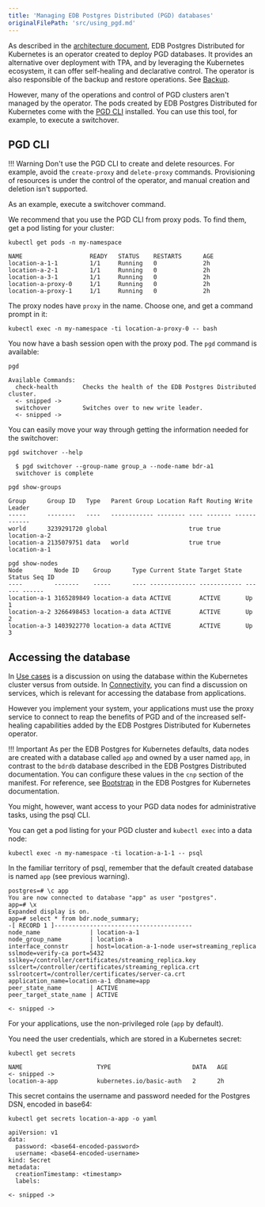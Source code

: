 ```yaml
---
title: 'Managing EDB Postgres Distributed (PGD) databases'
originalFilePath: 'src/using_pgd.md'
---
```


As described in the [architecture document](architecture.md),
EDB Postgres Distributed for Kubernetes is an operator created to deploy
PGD databases.
It provides an alternative over deployment with TPA, and by leveraging the
Kubernetes ecosystem, it can offer self-healing and declarative control.
The operator is also responsible of the backup and restore operations.
See [Backup](backup.md).

However, many of the operations and control of PGD clusters aren't
managed by the operator.
The pods created by EDB Postgres Distributed for Kubernetes come with the
[PGD CLI](https://www.enterprisedb.com/docs/pgd/latest/cli/) installed. You can use
this tool, for example, to execute a switchover.

## PGD CLI

!!! Warning
    Don't use the PGD CLI to create and delete resources. For example,
    avoid the `create-proxy` and `delete-proxy` commands.
    Provisioning of resources is under the control of the operator, and manual
    creation and deletion isn't supported.

As an example, execute a switchover command.

We recommend that you use the PGD CLI from proxy pods. To find them,
get a pod listing for your cluster:

```shell
kubectl get pods -n my-namespace

NAME                   READY   STATUS    RESTARTS      AGE
location-a-1-1         1/1     Running   0             2h
location-a-2-1         1/1     Running   0             2h
location-a-3-1         1/1     Running   0             2h
location-a-proxy-0     1/1     Running   0             2h
location-a-proxy-1     1/1     Running   0             2h
```

The proxy nodes have `proxy` in the name. Choose one, and get a command
prompt in it:

```shell
kubectl exec -n my-namespace -ti location-a-proxy-0 -- bash
```

You now have a bash session open with the proxy pod. The `pgd` command
is available:

```shell
pgd

Available Commands:
  check-health       Checks the health of the EDB Postgres Distributed cluster.
  <- snipped ->
  switchover         Switches over to new write leader.
  <- snipped ->
```

You can easily move your way through getting the information needed for the
switchover:

```shell
pgd switchover --help

  $ pgd switchover --group-name group_a --node-name bdr-a1
  switchover is complete
```

```shell
pgd show-groups

Group      Group ID   Type   Parent Group Location Raft Routing Write Leader 
-----      --------   ----   ------------ -------- ---- ------- ------------ 
world      3239291720 global                       true true    location-a-2 
location-a 2135079751 data   world                 true true    location-a-1 
```

```shell
pgd show-nodes 
Node         Node ID    Group      Type Current State Target State Status Seq ID 
----         -------    -----      ---- ------------- ------------ ------ ------ 
location-a-1 3165289849 location-a data ACTIVE        ACTIVE       Up     1      
location-a-2 3266498453 location-a data ACTIVE        ACTIVE       Up     2      
location-a-3 1403922770 location-a data ACTIVE        ACTIVE       Up     3     
```

## Accessing the database

In [Use cases](use_cases.md) is a discussion on using the
database within the Kubernetes cluster versus from outside. In
[Connectivity](connectivity.md), you can find a discussion on services,
which is relevant for accessing the database from applications.

However you implement your system, your applications must use the proxy
service to connect to reap the benefits of PGD and
of the increased self-healing capabilities added by the EDB Postgres Distributed
for Kubernetes operator.

!!! Important
    As per the EDB Postgres for Kubernetes defaults, data nodes are
    created with a database called `app` and owned by a user named `app`, in
    contrast to the `bdrdb` database described in the EDB Postgres
    Distributed documentation. You can configure these values
    in the `cnp` section of the manifest.
    For reference, see [Bootstrap](/postgres_for_kubernetes/latest/bootstrap/) in the EDB Postgres for Kubernetes
    documentation.

You might, however, want access to your PGD data nodes for administrative tasks,
using the psql CLI.

You can get a pod listing
for your PGD cluster and `kubectl exec` into a data node:

```shell
kubectl exec -n my-namespace -ti location-a-1-1 -- psql
```

In the familiar territory of psql, remember that the default
created database is named `app` (see previous warning).

```terminal
postgres=# \c app
You are now connected to database "app" as user "postgres".
app=# \x
Expanded display is on.
app=# select * from bdr.node_summary;
-[ RECORD 1 ]---------------------------------------
node_name              | location-a-1
node_group_name        | location-a
interface_connstr      | host=location-a-1-node user=streaming_replica sslmode=verify-ca port=5432 sslkey=/controller/certificates/streaming_replica.key sslcert=/controller/certificates/streaming_replica.crt sslrootcert=/controller/certificates/server-ca.crt application_name=location-a-1 dbname=app
peer_state_name        | ACTIVE
peer_target_state_name | ACTIVE

<- snipped ->
```

For your applications, use the non-privileged role (`app`
by default).

You need the user credentials, which are stored in a Kubernetes secret:

```shell
kubectl get secrets 

NAME                     TYPE                       DATA   AGE
<- snipped ->
location-a-app           kubernetes.io/basic-auth   2      2h
```

This secret contains the username and password needed for the Postgres DSN,
encoded in base64:

```shell
kubectl get secrets location-a-app -o yaml

apiVersion: v1
data:
  password: <base64-encoded-password>
  username: <base64-encoded-username>
kind: Secret
metadata:
  creationTimestamp: <timestamp>
  labels:

<- snipped ->
```